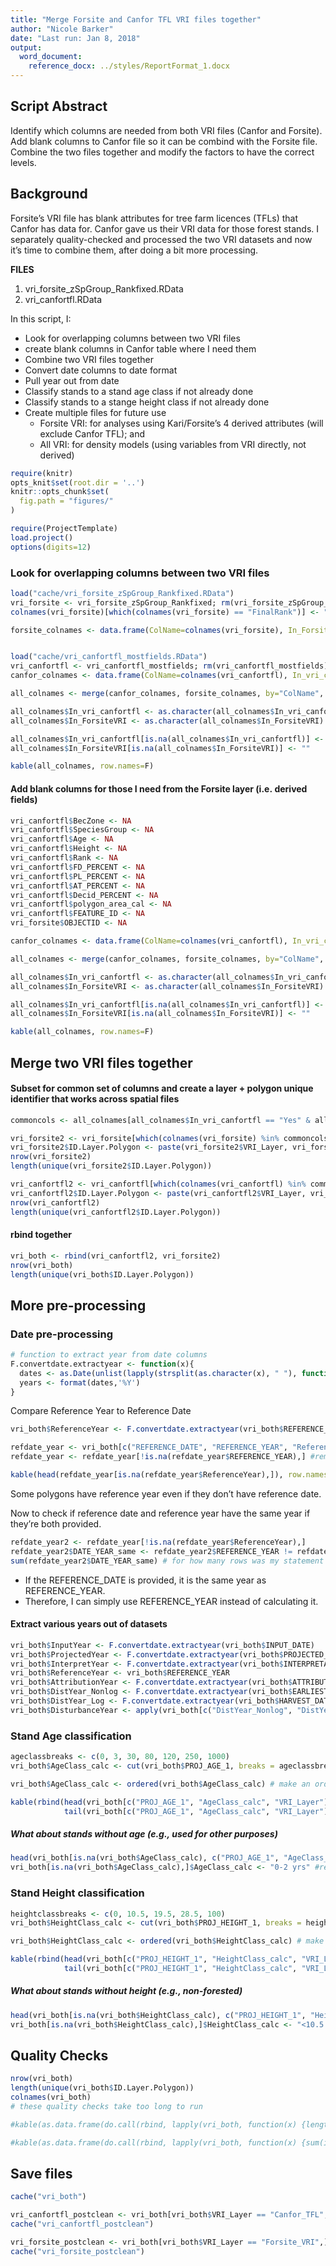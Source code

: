 ```yaml
---
title: "Merge Forsite and Canfor TFL VRI files together"
author: "Nicole Barker"
date: "Last run: Jan 8, 2018"
output: 
  word_document:
    reference_docx: ../styles/ReportFormat_1.docx
---
```


## Script Abstract
Identify which columns are needed from both VRI files (Canfor and Forsite). Add blank columns to Canfor file so it can be combind with the Forsite file. Combine the two files together and modify the factors to have the correct levels. 

## Background

Forsite's VRI file has blank attributes for tree farm licences (TFLs) that Canfor has data for. Canfor gave us their VRI data for those forest stands. I separately quality-checked and processed the two VRI datasets and now it's time to combine them, after doing a bit more processing. 

**FILES**

1. vri_forsite_zSpGroup_Rankfixed.RData
2. vri_canfortfl.RData

In this script, I: 

* Look for overlapping columns between two VRI files
* create blank columns in Canfor table where I need them
* Combine two VRI files together
* Convert date columns to date format 
* Pull year out from date
* Classify stands to a stand age class if not already done
* Classify stands to a stange height class if not already done
* Create multiple files for future use 
    * Forsite VRI: for analyses using Kari/Forsite's 4 derived attributes (will exclude Canfor TFL); and
    * All VRI: for density models (using variables from VRI directly, not derived)


``` r
require(knitr)
opts_knit$set(root.dir = '..')
knitr::opts_chunk$set(
  fig.path = "figures/"
)
```

``` r
require(ProjectTemplate)
load.project()
options(digits=12)
```

### Look for overlapping columns between two VRI files

``` r
load("cache/vri_forsite_zSpGroup_Rankfixed.RData")
vri_forsite <- vri_forsite_zSpGroup_Rankfixed; rm(vri_forsite_zSpGroup_Rankfixed)
colnames(vri_forsite)[which(colnames(vri_forsite) == "FinalRank")] <- "Rank"

forsite_colnames <- data.frame(ColName=colnames(vri_forsite), In_ForsiteVRI=as.character("Yes"))


load("cache/vri_canfortfl_mostfields.RData")
vri_canfortfl <- vri_canfortfl_mostfields; rm(vri_canfortfl_mostfields)
canfor_colnames <- data.frame(ColName=colnames(vri_canfortfl), In_vri_canfortfl=as.character("Yes"))
```

``` r
all_colnames <- merge(canfor_colnames, forsite_colnames, by="ColName", all=T)

all_colnames$In_vri_canfortfl <- as.character(all_colnames$In_vri_canfortfl)
all_colnames$In_ForsiteVRI <- as.character(all_colnames$In_ForsiteVRI)

all_colnames$In_vri_canfortfl[is.na(all_colnames$In_vri_canfortfl)] <- ""
all_colnames$In_ForsiteVRI[is.na(all_colnames$In_ForsiteVRI)] <- ""

kable(all_colnames, row.names=F)
```

#### Add blank columns for those I need from the Forsite layer (i.e. derived fields)

``` r
vri_canfortfl$BecZone <- NA                 
vri_canfortfl$SpeciesGroup <- NA
vri_canfortfl$Age <- NA
vri_canfortfl$Height <- NA
vri_canfortfl$Rank <- NA
vri_canfortfl$FD_PERCENT <- NA
vri_canfortfl$PL_PERCENT <- NA
vri_canfortfl$AT_PERCENT <- NA
vri_canfortfl$Decid_PERCENT <- NA
vri_canfortfl$polygon_area_cal <- NA
vri_canfortfl$FEATURE_ID <- NA
vri_forsite$OBJECTID <- NA

canfor_colnames <- data.frame(ColName=colnames(vri_canfortfl), In_vri_canfortfl=as.character("Yes"))

all_colnames <- merge(canfor_colnames, forsite_colnames, by="ColName", all=T)

all_colnames$In_vri_canfortfl <- as.character(all_colnames$In_vri_canfortfl)
all_colnames$In_ForsiteVRI <- as.character(all_colnames$In_ForsiteVRI)

all_colnames$In_vri_canfortfl[is.na(all_colnames$In_vri_canfortfl)] <- ""
all_colnames$In_ForsiteVRI[is.na(all_colnames$In_ForsiteVRI)] <- ""

kable(all_colnames, row.names=F)
```

## Merge two VRI files together

#### Subset for common set of columns and create a layer + polygon unique identifier that works across spatial files
``` r
commoncols <- all_colnames[all_colnames$In_vri_canfortfl == "Yes" & all_colnames$In_ForsiteVRI == "Yes",]$ColName

vri_forsite2 <- vri_forsite[which(colnames(vri_forsite) %in% commoncols)]
vri_forsite2$ID.Layer.Polygon <- paste(vri_forsite2$VRI_Layer, vri_forsite2$FEATURE_ID, sep=".")
nrow(vri_forsite2)
length(unique(vri_forsite2$ID.Layer.Polygon))

vri_canfortfl2 <- vri_canfortfl[which(colnames(vri_canfortfl) %in% commoncols)]
vri_canfortfl2$ID.Layer.Polygon <- paste(vri_canfortfl2$VRI_Layer, vri_canfortfl2$OBJECTID, sep=".")
nrow(vri_canfortfl2)
length(unique(vri_canfortfl2$ID.Layer.Polygon))
```

#### rbind together

``` r
vri_both <- rbind(vri_canfortfl2, vri_forsite2)
nrow(vri_both)
length(unique(vri_both$ID.Layer.Polygon))
```

## More pre-processing

### Date pre-processing

``` r
# function to extract year from date columns
F.convertdate.extractyear <- function(x){
  dates <- as.Date(unlist(lapply(strsplit(as.character(x), " "), function(y) {y[1]})), format="%m/%d/%Y")
  years <- format(dates,'%Y')
}
```


Compare Reference Year to Reference Date
``` r
vri_both$ReferenceYear <- F.convertdate.extractyear(vri_both$REFERENCE_DATE) #take year from reference Date if it's available

refdate_year <- vri_both[c("REFERENCE_DATE", "REFERENCE_YEAR", "ReferenceYear")]
refdate_year <- refdate_year[!is.na(refdate_year$REFERENCE_YEAR),] #remove rows where supplied Reference Year is blank

kable(head(refdate_year[is.na(refdate_year$ReferenceYear),]), row.names=F)
```

Some polygons have reference year even if they don't have reference date.

Now to check if reference date and reference year have the same year if they're both provided. 

``` r
refdate_year2 <- refdate_year[!is.na(refdate_year$ReferenceYear),]
refdate_year2$DATE_YEAR_same <- refdate_year2$REFERENCE_YEAR != refdate_year2$ReferenceYear #return true if provided and calculated years are different
sum(refdate_year2$DATE_YEAR_same) # for how many rows was my statement TRUE
```

* If the REFERENCE_DATE is provided, it is the same year as REFERENCE_YEAR.
* Therefore, I can simply use REFERENCE_YEAR instead of calculating it. 

#### Extract various years out of datasets

``` r
vri_both$InputYear <- F.convertdate.extractyear(vri_both$INPUT_DATE)
vri_both$ProjectedYear <- F.convertdate.extractyear(vri_both$PROJECTED_DATE)
vri_both$InterpretYear <- F.convertdate.extractyear(vri_both$INTERPRETATION_DATE)
vri_both$ReferenceYear <- vri_both$REFERENCE_YEAR
vri_both$AttributionYear <- F.convertdate.extractyear(vri_both$ATTRIBUTION_BASE_DATE)
vri_both$DistYear_Nonlog <- F.convertdate.extractyear(vri_both$EARLIEST_NONLOGGING_DIST_DATE)
vri_both$DistYear_Log <- F.convertdate.extractyear(vri_both$HARVEST_DATE)
vri_both$DisturbanceYear <- apply(vri_both[c("DistYear_Nonlog", "DistYear_Log")], MARGIN=1, FUN=function(x) {max(x, na.rm=T)}) 
```

### Stand Age classification

``` r
ageclassbreaks <- c(0, 3, 30, 80, 120, 250, 1000)
vri_both$AgeClass_calc <- cut(vri_both$PROJ_AGE_1, breaks = ageclassbreaks, include.lowest = TRUE, labels = c("0-2 yrs", "3-30 yrs", "31-80 yrs", "81-120 yrs", "121-250 yrs", ">250 yrs"))

vri_both$AgeClass_calc <- ordered(vri_both$AgeClass_calc) # make an ordered factor

kable(rbind(head(vri_both[c("PROJ_AGE_1", "AgeClass_calc", "VRI_Layer")]),
            tail(vri_both[c("PROJ_AGE_1", "AgeClass_calc", "VRI_Layer")])))

```

##### What about stands without age (e.g., used for other purposes)

``` r
head(vri_both[is.na(vri_both$AgeClass_calc), c("PROJ_AGE_1", "AgeClass_calc", "Age", "NON_PRODUCTIVE_DESCRIPTOR_CD")])
vri_both[is.na(vri_both$AgeClass_calc),]$AgeClass_calc <- "0-2 yrs" #replace non-forested stands with 0-2 years
```

### Stand Height classification

``` r
heightclassbreaks <- c(0, 10.5, 19.5, 28.5, 100)
vri_both$HeightClass_calc <- cut(vri_both$PROJ_HEIGHT_1, breaks = heightclassbreaks, include.lowest = TRUE, labels = c("<10.5 m", "10.5-19.4 m", "19.5-28.4 m", "> 28.5 m"))

vri_both$HeightClass_calc <- ordered(vri_both$HeightClass_calc) # make an ordered factor

kable(rbind(head(vri_both[c("PROJ_HEIGHT_1", "HeightClass_calc", "VRI_Layer")]),
            tail(vri_both[c("PROJ_HEIGHT_1", "HeightClass_calc", "VRI_Layer")])))
```

##### What about stands without height (e.g., non-forested)

``` r
head(vri_both[is.na(vri_both$HeightClass_calc), c("PROJ_HEIGHT_1", "HeightClass_calc", "Height", "NON_PRODUCTIVE_DESCRIPTOR_CD")])
vri_both[is.na(vri_both$HeightClass_calc),]$HeightClass_calc <- "<10.5 m" #replace non-forested stands with < 10.5 m
```

## Quality Checks

``` r
nrow(vri_both)
length(unique(vri_both$ID.Layer.Polygon))
colnames(vri_both)
# these quality checks take too long to run

#kable(as.data.frame(do.call(rbind, lapply(vri_both, function(x) {length(unique(x))}))), caption="Number of unique values in each column") 

#kable(as.data.frame(do.call(rbind, lapply(vri_both, function(x) {sum(is.na(x))}))), caption="Number of rows with NA values in each field")
```


## Save files


``` r
cache("vri_both")

vri_canfortfl_postclean <- vri_both[vri_both$VRI_Layer == "Canfor_TFL",]
cache("vri_canfortfl_postclean")

vri_forsite_postclean <- vri_both[vri_both$VRI_Layer == "Forsite_VRI",]
cache("vri_forsite_postclean")
```